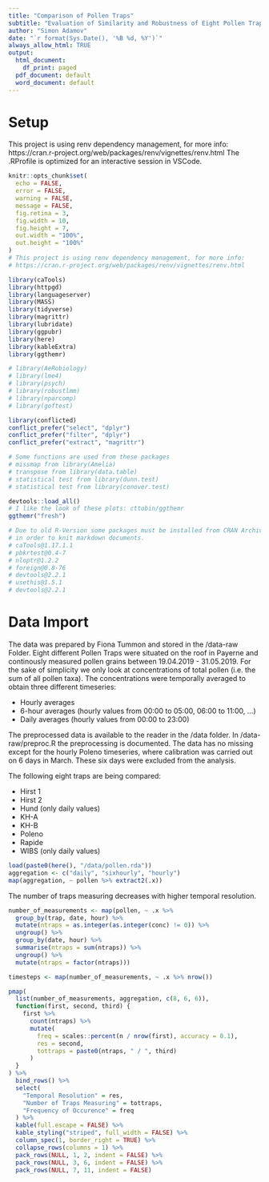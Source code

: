 ```yaml
---
title: "Comparison of Pollen Traps"
subtitle: "Evaluation of Similarity and Robustness of Eight Pollen Traps Located in Payerne During the Blooming Season 2019"
author: "Simon Adamov"
date: "`r format(Sys.Date(), '%B %d, %Y')`"
always_allow_html: TRUE
output:
  html_document:
    df_print: paged 
  pdf_document: default
  word_document: default
---
```


# Setup

This project is using renv dependency management, for more info: https://cran.r-project.org/web/packages/renv/vignettes/renv.html
The .RProfile is optimized for an interactive session in VSCode.

```r
knitr::opts_chunk$set(
  echo = FALSE,
  error = FALSE,
  warning = FALSE,
  message = FALSE,
  fig.retina = 3,
  fig.width = 10,
  fig.height = 7,
  out.width = "100%",
  out.height = "100%"
)
# This project is using renv dependency management, for more info:
# https://cran.r-project.org/web/packages/renv/vignettes/renv.html

library(caTools)
library(httpgd)
library(languageserver)
library(MASS)
library(tidyverse)
library(magrittr)
library(lubridate)
library(ggpubr)
library(here)
library(kableExtra)
library(ggthemr)

# library(AeRobiology)
# library(lme4)
# library(psych)
# library(robustlmm)
# library(nparcomp)
# library(goftest)

library(conflicted)
conflict_prefer("select", "dplyr")
conflict_prefer("filter", "dplyr")
conflict_prefer("extract", "magrittr")

# Some functions are used from these packages
# missmap from library(Amelia)
# transpose from library(data.table)
# statistical test from library(dunn.test)
# statistical test from library(conover.test)

devtools::load_all()
# I like the look of these plots: cttobin/ggthemr
ggthemr("fresh")

# Due to old R-Version some packages must be installed from CRAN Archive,
# in order to knit markdown documents.
# caTools@1.17.1.1
# pbkrtest@0.4-7
# nloptr@1.2.2
# foreign@0.8-76
# devtools@2.2.1
# usethis@1.5.1
# devtools@2.2.1
```

# Data Import

The data was prepared by Fiona Tummon and stored in the /data-raw Folder.
Eight different Pollen Traps were situated on the roof in Payerne and continously measured pollen grains between 19.04.2019 - 31.05.2019.
For the sake of simplicity we only look at concentrations of total pollen (i.e. the sum of all pollen taxa).
The concentrations were temporally averaged to obtain three different timeseries:

- Hourly averages
- 6-hour averages (hourly values from 00:00 to 05:00, 06:00 to 11:00, ...)
- Daily averages (hourly values from 00:00 to 23:00)

The preprocessed data is available to the reader in the /data folder. In /data-raw/preproc.R the preprocessing is documented.
The data has no missing except for the hourly Poleno timeseries, where calibration was carried out on 6 days in March.
These six days were excluded from the analysis.

The following eight traps are being compared:

- Hirst 1
- Hirst 2
- Hund (only daily values)
- KH-A
- KH-B
- Poleno
- Rapide
- WIBS (only daily values)


```r
load(paste0(here(), "/data/pollen.rda"))
aggregation <- c("daily", "sixhourly", "hourly")
map(aggregation, ~ pollen %>% extract2(.x))
```

The number of traps measuring decreases with higher temporal resolution.

```r
number_of_measurements <- map(pollen, ~ .x %>%
  group_by(trap, date, hour) %>%
  mutate(ntraps = as.integer(as.integer(conc) != 0)) %>%
  ungroup() %>%
  group_by(date, hour) %>%
  summarise(ntraps = sum(ntraps)) %>%
  ungroup() %>%
  mutate(ntraps = factor(ntraps)))

timesteps <- map(number_of_measurements, ~ .x %>% nrow())

pmap(
  list(number_of_measurements, aggregation, c(8, 6, 6)),
  function(first, second, third) {
    first %>%
      count(ntraps) %>%
      mutate(
        freq = scales::percent(n / nrow(first), accuracy = 0.1),
        res = second,
        tottraps = paste0(ntraps, " / ", third)
      )
  }
) %>%
  bind_rows() %>%
  select(
    "Temporal Resolution" = res,
    "Number of Traps Measuring" = tottraps,
    "Frequency of Occurence" = freq
  ) %>%
  kable(full.escape = FALSE) %>%
  kable_styling("striped", full_width = FALSE) %>%
  column_spec(1, border_right = TRUE) %>%
  collapse_rows(columns = 1) %>%
  pack_rows(NULL, 1, 2, indent = FALSE) %>%
  pack_rows(NULL, 3, 6, indent = FALSE) %>%
  pack_rows(NULL, 7, 11, indent = FALSE)
```
